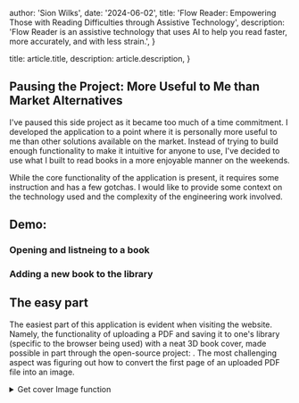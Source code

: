 
  author: 'Sion Wilks',
  date: '2024-06-02',
  title:
    'Flow Reader: Empowering Those with Reading Difficulties through Assistive Technology',
  description:
    'Flow Reader is an assistive technology that uses AI to help you read faster, more accurately, and with less strain.',
}

  title: article.title,
  description: article.description,
}


## Pausing the Project: More Useful to Me than Market Alternatives

I've paused this side project as it became too much of a time commitment. I developed the application to a point where it is personally more useful to me than other solutions available on the market. Instead of trying to build enough functionality to make it intuitive for anyone to use, I've decided to use what I built to read books in a more enjoyable manner on the weekends.

While the core functionality of the application is present, it requires some instruction and has a few gotchas. I would like to provide some context on the technology used and the complexity of the engineering work involved.

## Demo:
### Opening and listneing to a book
<VideoPlayer videoKey="openBookDemo" large/>

### Adding a new book to the library
<VideoPlayer videoKey="uploadBookDemo" large/>

## The easy part

The easiest part of this application is evident when visiting the website. 
Namely, the functionality of uploading a PDF and saving it to one's library (specific to the browser being used) with a neat 3D book cover, made possible in part through the open-source project: <ExternalLink href="https://github.com/scastiel/book-cover-3d" content="3D Book Cover"/> . 
The most challenging aspect was figuring out how to convert the first page of an uploaded PDF file into an image.
<details>
  <summary style={{ cursor: 'pointer' }}>Get cover Image function</summary>
```jsx
export async function getCoverImage(page: PDFPageProxy): Promise<string> {
  var scale = 1.5
  var viewport = page.getViewport({ scale: scale })

  const canvas = document.createElement("canvas")
  const context = canvas.getContext("2d")
  if (!context) throw new Error("Error generating canvas context")

  canvas.width = viewport.width
  canvas.height = viewport.height

  const renderContext = {
    canvasContext: context,
    viewport: viewport,
  }

  return page
    .render(renderContext)
    .promise.then(() => {
      const dataURL = canvas.toDataURL("image/png")
      return dataURL
    })
    .catch((error) => {
      throw error
    })
}
```
</details>

## The harder part

Getting the PDF to display in a resizable manner with features relevant to reading was significantly more challenging. 
I delved deeply into the <ExternalLink href="https://github.com/wojtekmaj/react-pdf/tree/main/packages/react-pdf" content="react-pdf" /> source code to understand how to use their provided callback functions effectively. 
This allowed me to implement features such as saving the cover of a PDF as an image, tracking the most recent page the user has visited, 
and providing a user-friendly table of contents popover that appears when hovering over the eyeglass icon, which I designed using Figma. 
Additionally, I utilized <ExternalLink href="https://github.com/bvaughn/react-window" content="React Window" /> to render only a limited number of PDF pages at a time, resulting in an almost instantaneous load experience for the user.

## The hardest part is most unoticable

Unfortunately, at this point in time, the application requires Microsoft's Edge browser for the read-aloud feature, which highlights the current word and sentence. 
Users must be familiar with Edge's <ExternalLink href="https://www.microsoft.com/en-us/edge/features/read-aloud?form=MA13FJ" content="Read Aloud feature" />. 
Additionally, after implementing React Window for faster load times, some of Edge's read-aloud features were disrupted. 
Specifically, users must double-tap on a word to activate the highlighting functionality properly. 
While using the assistive technology is currently unintuitive, when used correctly, it provides an assistive reading experience that, in my opinion, 
surpasses what's available on the market, including Speechify and Natural Reader.

<VideoPlayer videoKey="readerDemo" />

Arguably, the most difficult aspect of this project wasn't the engineering work itself
—though that was both challenging and an excellent learning experience—
but rather figuring out how to highlight text on a PDF as flawlessly as the top software available. 
With very little information available online, it took me about a month of trial and error to find the right solution.

This process of experimenting with different approaches demonstrates a high level of perseverance in tackling a technical challenge.
